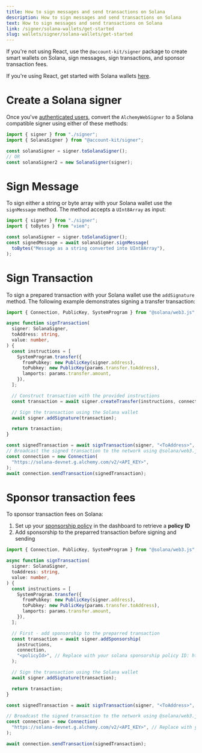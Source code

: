 ```yaml
---
title: How to sign messages and send transactions on Solana
description: How to sign messages and send transactions on Solana
text: How to sign messages and send transactions on Solana
link: /signer/solana-wallets/get-started
slug: wallets/signer/solana-wallets/get-started
---
```


If you're not using React, use the `@account-kit/signer` package to create smart wallets on Solana, sign messages, sign transactions, and sponsor transaction fees.

If you're using React, get started with Solana wallets [here](/wallets/react/solana-wallets/get-started).

# Create a Solana signer

Once you've [authenticated users](/wallets/signer/quickstart), convert the `AlchemyWebSigner` to a Solana compatible signer using either of these methods:

<CodeBlocks>

```ts example.ts
import { signer } from "./signer";
import { SolanaSigner } from "@account-kit/signer";

const solanaSigner = signer.toSolanaSigner();
// OR
const solanaSigner2 = new SolanaSigner(signer);
```

<Markdown src="../../../shared/signer/signer.mdx" />

</CodeBlocks>

# Sign Message

To sign either a string or byte array with your Solana wallet use the `signMessage` method. The method accepts a `UInt8Array` as input:

<CodeBlocks>

```ts example.ts
import { signer } from "./signer";
import { toBytes } from "viem";

const solanaSigner = signer.toSolanaSigner();
const signedMessage = await solanaSigner.signMessage(
  toBytes("Message as a string converted into UInt8Array"),
);
```

<Markdown src="../../../shared/signer/signer.mdx" />

</CodeBlocks>

# Sign Transaction

To sign a prepared transaction with your Solana wallet use the `addSignature` method. The following example demonstrates signing a transfer transaction:

```ts signing-transaction-solana-signer.tsx
import { Connection, PublicKey, SystemProgram } from "@solana/web3.js";

async function signTransaction(
  signer: SolanaSigner,
  toAddress: string,
  value: number,
) {
  const instructions = [
    SystemProgram.transfer({
      fromPubkey: new PublicKey(signer.address),
      toPubkey: new PublicKey(params.transfer.toAddress),
      lamports: params.transfer.amount,
    }),
  ];

  // Construct transaction with the provided instructions
  const transaction = await signer.createTransfer(instructions, connection);

  // Sign the transaction using the Solana wallet
  await signer.addSignature(transaction);

  return transaction;
}

const signedTransaction = await signTransaction(signer, "<ToAddress>", 1234);
// Broadcast the signed transaction to the network using @solana/web3.js
const connection = new Connection(
  "https://solana-devnet.g.alchemy.com/v2/<API_KEY>",
);
await connection.sendTransaction(signedTransaction);
```

# Sponsor transaction fees

To sponsor transaction fees on Solana:

1. Set up your [sponsorship policy](https://dashboard.alchemy.com/services/gas-manager/configuration) in the dashboard to retrieve a **policy ID**
2. Add sponsorship to the preparred transaction before signing and sending

```ts sponsored-solana-transaction-signer.tsx
import { Connection, PublicKey, SystemProgram } from "@solana/web3.js";

async function signTransaction(
  signer: SolanaSigner,
  toAddress: string,
  value: number,
) {
  const instructions = [
    SystemProgram.transfer({
      fromPubkey: new PublicKey(signer.address),
      toPubkey: new PublicKey(params.transfer.toAddress),
      lamports: params.transfer.amount,
    }),
  ];

  // First - add sponsorship to the preparred transaction
  const transaction = await signer.addSponsorship(
    instructions,
    connection,
    "<policyId>", // Replace with your solana sponsorship policy ID: https://dashboard.alchemy.com/services/gas-manager/configuration
  );

  // Sign the transaction using the Solana wallet
  await signer.addSignature(transaction);

  return transaction;
}

const signedTransaction = await signTransaction(signer, "<ToAddress>", 1234);

// Broadcast the signed transaction to the network using @solana/web3.js
const connection = new Connection(
  "https://solana-devnet.g.alchemy.com/v2/<API_KEY>", // Replace with your Alchemy API key
);

await connection.sendTransaction(signedTransaction);
```
